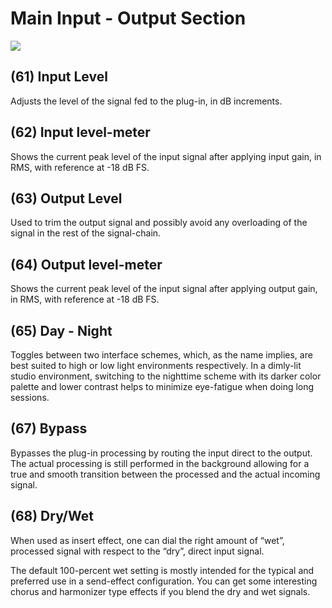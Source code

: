 # Main Input - Output Section
![](include/trax_11.png)

## (61) Input Level
Adjusts the level of the signal fed to the plug-in, in dB increments.

## (62) Input level-meter
Shows the current peak level of the input signal after applying input gain, in RMS, with reference at -18 dB FS.


## (63) Output Level
Used to trim the output signal and possibly avoid any overloading of the signal in the rest of the signal-chain.


## (64) Output level-meter
Shows the current peak level of the input signal after applying output gain, in RMS, with reference at -18 dB FS.


## (65) Day - Night
Toggles between two interface schemes, which, as the name implies, are best suited to high or low light environments
respectively. In a dimly-lit studio environment, switching to the nighttime scheme with its darker color palette and lower
contrast helps to minimize eye-fatigue when doing long sessions.


## (67) Bypass
Bypasses the plug-in processing by routing the input direct to the output. The actual processing is still performed in the
background allowing for a true and smooth transition between the processed and the actual incoming signal.


## (68) Dry/Wet
When used as insert effect, one can dial the right amount of "wet", processed signal with respect to the "dry", direct input
signal.


The default 100-percent wet setting is mostly intended for the typical and preferred use in a send-effect configuration.
You can get some interesting chorus and harmonizer type effects if you blend the dry and wet signals.

